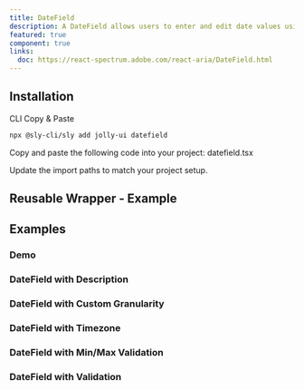 ```yaml
---
title: DateField
description: A DateField allows users to enter and edit date values using a text field.
featured: true
component: true
links:
  doc: https://react-spectrum.adobe.com/react-aria/DateField.html
---
```


<ComponentPreview name="datefield-demo" />

## Installation

<Tabs defaultValue="cli">

<TabsList>
  <TabsTrigger value="cli">CLI</TabsTrigger>
  <TabsTrigger value="manual">Copy & Paste</TabsTrigger>
</TabsList>

<TabsContent value="cli">

```bash
npx @sly-cli/sly add jolly-ui datefield
```

</TabsContent>

<TabsContent value="manual">

<Steps>

<Step>Copy and paste the following code into your project: datefield.tsx</Step>

<ComponentSource name="datefield" />

<Step>Update the import paths to match your project setup.</Step>

</Steps>

</TabsContent>

</Tabs>

## Reusable Wrapper - Example

<ComponentPreview name="datefield-reusable" />

## Examples

### Demo

<ComponentPreview name="datefield-demo" />

### DateField with Description

<ComponentPreview name="datefield-description" />

### DateField with Custom Granularity

<ComponentPreview name="datefield-granularity" />

### DateField with Timezone

<ComponentPreview name="datefield-timezone" />

### DateField with Min/Max Validation

<ComponentPreview name="datefield-validation-min-max" />

### DateField with Validation

<ComponentPreview name="datefield-validation" />
